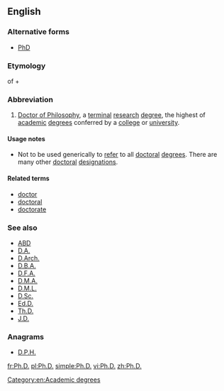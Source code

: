 ==English==
{{wp}}
===Alternative forms===
* [[PhD]]

===Etymology===
{{abbreviation|English}} of {{etyl|la}} {{term|philosophiae}} + {{term|doctor#Latin|doctor}}

===Abbreviation===
{{en-abbr}}

# [[Doctor of Philosophy]], a [[terminal]] [[research]] [[degree]], the highest of [[academic]] [[degree]]s conferred by a [[college]] or [[university]].

====Usage notes====
* Not to be used generically to [[refer]] to all [[doctoral]] [[degree]]s. There are many other [[doctoral]] [[designation]]s.

====Related terms====
* [[doctor]]
* [[doctoral]]
* [[doctorate]]

===See also===
* [[ABD]]
* [[D.A.]]
* [[D.Arch.]]
* [[D.B.A.]]
* [[D.F.A.]]
* [[D.M.A.]]
* [[D.M.L.]]
* [[D.Sc.]]
* [[Ed.D.]]
* [[Th.D.]]
* [[J.D.]]

===Anagrams===
* [[D.P.H.#English|D.P.H.]]

[[Category:en:Academic degrees]]

[[fr:Ph.D.]]
[[pl:Ph.D.]]
[[simple:Ph.D.]]
[[vi:Ph.D.]]
[[zh:Ph.D.]]